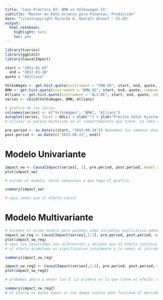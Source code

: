```yaml
---
title: 'Caso Práctico 07: BMW vs Volkswagen II'
subtitle: "Master en Data Science para Finanzas: Predicción"
date: "\\textcopyright Ricardo A. Queralt @Cunef - V1.03"
output:
  html_notebook:
    highlight: kate
    toc: yes
---
```


```r
library(tseries)
library(ggplot2)
library(CausalImpact)
```

```r
start = "2011-01-03"
  end = "2017-03-20"
quote = "AdjClose"

VolksWagen <- get.hist.quote(instrument = "VOW.DE", start, end, quote, compression = "w")
BMW <- get.hist.quote(instrument = "BMW.DE", start, end, quote, compression = "w")
Allianz <- get.hist.quote(instrument = "ALV.DE", start, end, quote, compression = "w")
series <- cbind(VolksWagen, BMW, Allianz)
```

```r
# grafico de las series
colnames(series) <- c("VolksWagen", "BMW", "Allianz")
autoplot(series, facet = NULL) + xlab("") + ylab("Precios Valor Ajustado")
# allianz se parece muchisimo en el comportamiento que tiene. La idea es como usar la informacion de allianz para predecir el comportamiento
```

```r
pre.period <- as.Date(c(start, "2015-09-14")) #ponemos las semanas donde empieza y termina
post.period <- as.Date(c("2015-09-21", end))
```


# Modelo Univariante

```r
impact_vw <- CausalImpact(series[, 1], pre.period, post.period, model.args = list(niter = 1000, nseasons = 52))
plot(impact_vw)

# estimo el modelo, datos semanales y que haga el grafico. 


```

```r
summary(impact_vw)

# aqui vemos que el efecto causal
```

# Modelo Multivariante

```r

# hacemos el mismo modelo pero ponemos como variables explicativa ademas BMW, es como hacer un arimax. Es una funcion de transferencia entre las dos. Solo cogemos volk y bmw
impact_vw_reg <- CausalImpact(series[,1:2], pre.period, post.period, model.args = list(niter = 1000, nseasons = 52))
plot(impact_vw_reg)
# aqui los resultados son diferenctes y decimos que el efecto continua porq no llego a quebrar el 0. 
# el efecto acumulado es significativo totalmente y lo vemos al introducir la relacion multivariante. Es decir para los accionistas fue muy grave el acumulado para los accionistas no tiene sentido. Lo que tiene sentido es el segundo plot. 
```

```r
summary(impact_vw_reg)
```



```r
impact_vw_reg2 <- CausalImpact(series[,1:3], pre.period, post.period, model.args = list(niter = 1000, nseasons = 52))
plot(impact_vw_reg2)

# probamos ahora a meter las 3. La primera es la que tiene el efecto. Aqui nos damos cuento que es curioso como cmabia el modelo predictivo. Cuando le meto informacion cambia bastante xq estamos uniendo la regresion entre las 3 acciones 
```



```r
summary(impact_vw_reg2)
# el efecto es mucho mayor si nos damos cuenta como funciona el mercado. Este modelo no nos vale para hacer prediccion fuera del horizonte. PAra hacer prediccion con este modelo es crear donde queremos predecir un mes por ejemplo es inventarnos los valores y de ahi le decimos que nos haga la intervencion en el primer dato que no tenemos. Le hacemos caso solo a la predicciones. 
```

